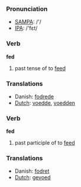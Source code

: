=== Pronunciation ===
*[[w:SAMPA|SAMPA]]: /'/
*[[w:IPA|IPA]]: /'fεt/

=== Verb ===

'''fed'''

# past tense of to [[feed]]

=== Translations ===
* Danish: [[fodrede]]
*[[Dutch]]: [[voedde]], [[voedden]]

=== Verb ===

'''fed'''

# past participle of to [[feed]]

=== Translations ===
* Danish: [[fodret]]
*[[Dutch]]: [[gevoed]]